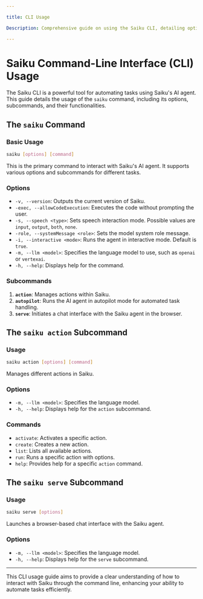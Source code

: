 ```yaml
---

title: CLI Usage

Description: Comprehensive guide on using the Saiku CLI, detailing options, commands, and subcommands for effective task automation.

---
```


# Saiku Command-Line Interface (CLI) Usage

The Saiku CLI is a powerful tool for automating tasks using Saiku's AI agent. This guide details the usage of the `saiku` command, including its options, subcommands, and their functionalities.

## The `saiku` Command

### Basic Usage

```bash
saiku [options] [command]
```

This is the primary command to interact with Saiku's AI agent. It supports various options and subcommands for different tasks.

### Options

- `-v, --version`: Outputs the current version of Saiku.
- `-exec, --allowCodeExecution`: Executes the code without prompting the user.
- `-s, --speech <type>`: Sets speech interaction mode. Possible values are `input`, `output`, `both`, `none`.
- `-role, --systemMessage <role>`: Sets the model system role message.
- `-i, --interactive <mode>`: Runs the agent in interactive mode. Default is `true`.
- `-m, --llm <model>`: Specifies the language model to use, such as `openai` or `vertexai`.
- `-h, --help`: Displays help for the command.

### Subcommands

1. **`action`**: Manages actions within Saiku.
2. **`autopilot`**: Runs the AI agent in autopilot mode for automated task handling.
3. **`serve`**: Initiates a chat interface with the Saiku agent in the browser.

## The `saiku action` Subcommand

### Usage

```bash
saiku action [options] [command]
```

Manages different actions in Saiku.

### Options

- `-m, --llm <model>`: Specifies the language model.
- `-h, --help`: Displays help for the `action` subcommand.

### Commands

- `activate`: Activates a specific action.
- `create`: Creates a new action.
- `list`: Lists all available actions.
- `run`: Runs a specific action with options.
- `help`: Provides help for a specific `action` command.

## The `saiku serve` Subcommand

### Usage

```bash
saiku serve [options]
```

Launches a browser-based chat interface with the Saiku agent.

### Options

- `-m, --llm <model>`: Specifies the language model.
- `-h, --help`: Displays help for the `serve` subcommand.

---

This CLI usage guide aims to provide a clear understanding of how to interact with Saiku through the command line, enhancing your ability to automate tasks efficiently.

<Footer />